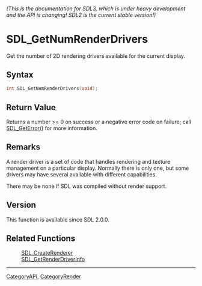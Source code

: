 ====== (This is the documentation for SDL3, which is under heavy development and the API is changing! SDL2 is the current stable version!) ======
= SDL_GetNumRenderDrivers =

Get the number of 2D rendering drivers available for the current display.

== Syntax ==

<syntaxhighlight lang='c'>
int SDL_GetNumRenderDrivers(void);
</syntaxhighlight>

== Return Value ==

Returns a number >= 0 on success or a negative error code on failure; call
[[SDL_GetError]]() for more information.

== Remarks ==

A render driver is a set of code that handles rendering and texture
management on a particular display. Normally there is only one, but some
drivers may have several available with different capabilities.

There may be none if SDL was compiled without render support.

== Version ==

This function is available since SDL 2.0.0.

== Related Functions ==

:[[SDL_CreateRenderer]]
:[[SDL_GetRenderDriverInfo]]

----
[[CategoryAPI]], [[CategoryRender]]


